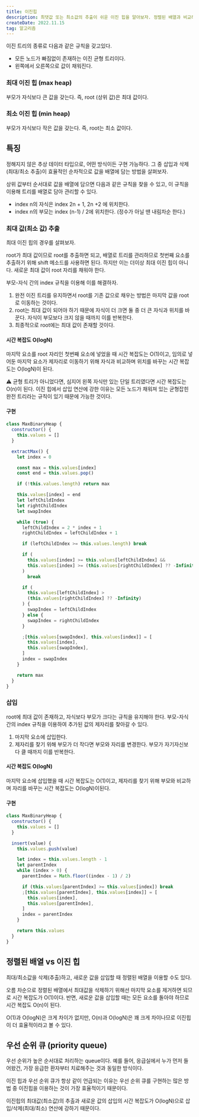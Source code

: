 ```yaml
---
title: 이진힙
description: 최댓값 또는 최소값의 추출이 쉬운 이진 힙을 알아보자. 정렬된 배열과 비교해보자.
createDate: 2022.11.15
tag: 알고리즘
---
```


이진 트리의 종류로 다음과 같은 규칙을 갖고있다.

- 모든 노드가 빠짐없이 존재하는 이진 균형 트리이다.
- 왼쪽에서 오른쪽으로 값이 채워진다.

### 최대 이진 힙 (max heap)

부모가 자식보다 큰 값을 갖는다. 즉, root (상위 값)은 최대 값이다.

### 최소 이진 힙 (min heap)

부모가 자식보다 작은 값을 갖는다. 즉, root는 최소 값이다.

## 특징

정해지지 않은 추상 데이터 타입으로, 어떤 방식이든 구현 가능하다. 그 중 삽입과 삭제(최대/최소 추출)이 효율적인 순차적으로 값을 배열에 담는 방법을 살펴보자.

<Picture src="binary-heap.png" />

상위 값부터 순서대로 값을 배열에 담으면 다음과 같은 규칙을 찾을 수 있고, 이 규칙을 이용해 트리를 배열로 담아 관리할 수 있다.

- index n의 자식은 index 2n + 1, 2n +2 에 위치한다.
- index n의 부모는 index (n-1) / 2에 위치한다. (정수가 아닐 땐 내림차순 한다.)

### 최대 값(최소 값) 추출

최대 이진 힙의 경우를 살펴보자.

root가 최대 값이므로 root를 추출하면 되고, 배열로 트리를 관리하므로 첫번째 요소를 추출하기 위해 shift 메소드를 사용하면 된다. 하지만 이는 더이상 최대 이진 힙이 아니다. 새로운 최대 값이 root 자리를 채워야 한다.

부모-자식 간의 index 규칙을 이용해 이를 해결하자.

1. 완전 이진 트리를 유지하면서 root를 기존 값으로 채우는 방법은 마지막 값을 root로 이동하는 것이다.
2. root는 최대 값이 되어야 하기 때문에 자식이 더 크면 둘 중 더 큰 자식과 위치를 바꾼다. 자식이 부모보다 크지 않을 때까지 이를 반복한다.
3. 최종적으로 root에는 최대 값이 존재할 것이다.

#### 시간 복잡도 O(logN)

마지막 요소를 root 자리인 첫번째 요소에 넣었을 때 시간 복잡도는 O(1)이고, 임의로 넣어둔 마지막 요소가 제자리로 이동하기 위해 자식과 비교하며 위치를 바꾸는 시간 복잡도는 O(logN)이 된다.

<aside>
⚠️ 균형 트리가 아니었다면, 심지어 왼쪽 자식만 있는 단일 트리였다면 시간 복잡도는 O(n)이 된다. 이진 힙에서 삽입 연산에 강한 이유는 모든 노드가 채워져 있는 균형잡힌 완전 트리라는 규칙이 있기 때문에 가능한 것이다.

</aside>

#### 구현

```jsx
class MaxBinaryHeap {
  constructor() {
    this.values = []
  }

  extractMax() {
    let index = 0

    const max = this.values[index]
    const end = this.values.pop()

    if (!this.values.length) return max

    this.values[index] = end
    let leftChildIndex
    let rightChildIndex
    let swapIndex

    while (true) {
      leftChildIndex = 2 * index + 1
      rightChildIndex = leftChildIndex + 1

      if (leftChildIndex >= this.values.length) break

      if (
        this.values[index] >= this.values[leftChildIndex] &&
        this.values[index] >= (this.values[rightChildIndex] ?? -Infinity)
      )
        break

      if (
        this.values[leftChildIndex] >
        (this.values[rightChildIndex] ?? -Infinity)
      ) {
        swapIndex = leftChildIndex
      } else {
        swapIndex = rightChildIndex
      }

      ;[this.values[swapIndex], this.values[index]] = [
        this.values[index],
        this.values[swapIndex],
      ]
      index = swapIndex
    }

    return max
  }
}
```

### 삽입

root에 최대 값이 존재하고, 자식보다 부모가 크다는 규칙을 유지해야 한다. 부모-자식 간의 index 규칙을 이용하여 추가된 값의 제자리를 찾아갈 수 있다.

1. 마지막 요소에 삽입한다.
2. 제자리를 찾기 위해 부모가 더 작다면 부모와 자리를 변경한다. 부모가 자기자신보다 클 때까지 이를 반복한다.

#### 시간 복잡도 O(logN)

마지막 요소에 삽입했을 때 시간 복잡도는 O(1)이고, 제자리를 찾기 위해 부모와 비교하며 자리를 바꾸는 시간 복잡도는 O(logN)이된다.

#### 구현

```jsx
class MaxBinaryHeap {
  constructor() {
    this.values = []
  }

  insert(value) {
    this.values.push(value)

    let index = this.values.length - 1
    let parentIndex
    while (index > 0) {
      parentIndex = Math.floor((index - 1) / 2)

      if (this.values[parentIndex] >= this.values[index]) break
      ;[this.values[parentIndex], this.values[index]] = [
        this.values[index],
        this.values[parentIndex],
      ]
      index = parentIndex
    }

    return this.values
  }
}
```

## 정렬된 배열 vs 이진 힙

최대/최소값을 삭제(추출)하고, 새로운 값을 삽입할 때 정렬된 배열을 이용할 수도 있다.

오름 차순으로 정렬된 배열에서 최대값을 삭제하기 위해선 마지막 요소를 제거하면 되므로 시간 복잡도가 O(1)이다. 반면, 새로운 값을 삽입할 때는 모든 요소를 돌아야 하므로 시간 복잡도 O(n)이 된다.

O(1)과 O(logN)은 크게 차이가 없지만, O(n)과 O(logN)은 꽤 크게 차이나므로 이진힙이 더 효율적이라고 볼 수 있다.

## 우선 순위 큐 (priority queue)

우선 순위가 높은 순서대로 처리하는 queue이다. 예를 들어, 응급실에서 누가 먼저 들어왔건, 가장 응급한 환자부터 치료해주는 것과 동일한 방식이다.

이진 힙과 우선 순위 큐가 항상 같이 언급되는 이유는 우선 순위 큐를 구현하는 많은 방법 중 이진힙을 이용하는 것이 가장 효율적이기 때문이다.

이진힙의 최대값(최소값)의 추출과 새로운 값의 삽입의 시간 복잡도가 O(logN)으로 삽입/삭제(최대/최소) 연산에 강하기 때문이다.
